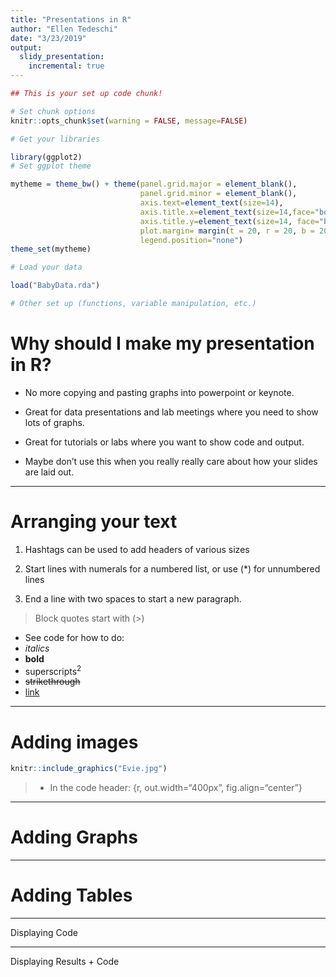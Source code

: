 ```yaml
---
title: "Presentations in R"
author: "Ellen Tedeschi"
date: "3/23/2019"
output:
  slidy_presentation: 
    incremental: true
---
```


```r

## This is your set up code chunk!

# Set chunk options
knitr::opts_chunk$set(warning = FALSE, message=FALSE)

# Get your libraries

library(ggplot2)
# Set ggplot theme

mytheme = theme_bw() + theme(panel.grid.major = element_blank(), 
                             panel.grid.minor = element_blank(),
                             axis.text=element_text(size=14),
                             axis.title.x=element_text(size=14,face="bold", margin = margin(t = 10, r = 0, b = 0, l = 0)),
                             axis.title.y=element_text(size=14, face="bold", margin = margin(t = 0, r = 10, b = 0, l = 0)),
                             plot.margin= margin(t = 20, r = 20, b = 20, l = 20, unit = "pt"),
                             legend.position="none")
theme_set(mytheme)

# Load your data

load("BabyData.rda")

# Other set up (functions, variable manipulation, etc.)


```

# Why should I make my presentation in R?

* No more copying and pasting graphs into powerpoint or keynote.

* Great for data presentations and lab meetings where you need to show lots of graphs.

* Great for tutorials or labs where you want to show code and output.

* Maybe don't use this when you really really care about how your slides are laid out.

***

# Arranging your text

1.  Hashtags can be used to add headers of various sizes

2.  Start lines with numerals for a numbered list, or use (*) for unnumbered lines

3.  End a line with two spaces to start a new paragraph.  

> Block quotes start with (>)

* See code for how to do:
+  *italics* 
+ **bold**
+ superscripts^2^
+ ~~strikethrough~~
+ [link](www.rstudio.com)

***

# Adding images

```r
knitr::include_graphics("Evie.jpg")
```

> - In the code header: {r, out.width="400px", fig.align="center"}

***

# Adding Graphs



***

# Adding Tables


***

Displaying Code


***

Displaying Results + Code